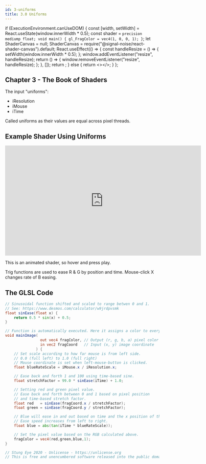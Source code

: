 ```yaml
---
id: 3-uniforms
title: 3.0 Uniforms
---
```



  if (ExecutionEnvironment.canUseDOM) {
    const [width, setWidth] = React.useState(window.innerWidth * 0.5);
    const shader = `precision mediump float; void main() { gl_FragColor = vec4(1, 0, 0, 1); }`;
    let ShaderCanvas = null;
    ShaderCanvas = require("@signal-noise/react-shader-canvas").default;
    React.useEffect(() => {
      const handleResize = () => {
        setWidth(window.innerWidth * 0.5);
      };
      window.addEventListener("resize", handleResize);
      return () => {
        window.removeEventListener("resize", handleResize);
      };
    }, []);
    return <ShaderCanvas width={width} height={240} fragShader={shader} />;
  } else {
    return <></>;
  }
};

<Shader />

## Chapter 3 - The Book of Shaders

The input "uniforms":

- iResolution
- iMouse
- iTime

Called uniforms as their values are equal across pixel threads.

## Example Shader Using Uniforms

<iframe
  width="640"
  height="360"
  frameborder="0"
  src="https://www.shadertoy.com/embed/3tscz7?gui=true&t=10&paused=true&muted=false"
  allowfullscreen
></iframe>

This is an animated shader, so hover and press play.

Trig functions are used to ease R & G by position and time. Mouse-click X changes rate of B easing.

## The GLSL Code

```glsl
// Sinusoidal function shifted and scaled to range betwen 0 and 1.
// See: https://www.desmos.com/calculator/w9jrdpvsmk
float sinEase(float x) {
	return 0.5 * sin(x) + 0.5;
}

// Function is automatically executed. Here it assigns a color to every pixel.
void mainImage(
    			out vec4 fragColor, // Output (r, g, b, a) pixel color
				in vec2 fragCoord   // Input (x, y) image coordinate
			  ) {
    // Set scale according to how far mouse is from left side.
    // 0.0 (full left) to 1.0 (full right)
    // Mouse coordinate is set when left-mouse-button is clicked.
    float blueRateScale = iMouse.x / iResolution.x;

    // Ease back and forth 1 and 100 using time-based sine.
    float stretchFactor = 99.0 * sinEase(iTime) + 1.0;

    // Setting red and green pixel value.
    // Ease back and forth between 0 and 1 based on pixel position
    // and time-based stretch factor.
    float red   = sinEase(fragCoord.x / stretchFactor);
    float green = sinEase(fragCoord.y / stretchFactor);

    // Blue will ease in and out based on time and the x position of the mouse.
    // Ease speed increases from left to right.
    float blue = abs(tan(iTime * blueRateScale));

    // Set the pixel value based on the RGB calculated above.
    fragColor = vec4(red,green,blue,1);
}

// Stung Eye 2020 - Unlicense - https://unlicense.org
// This is free and unencumbered software released into the public domain.
```
